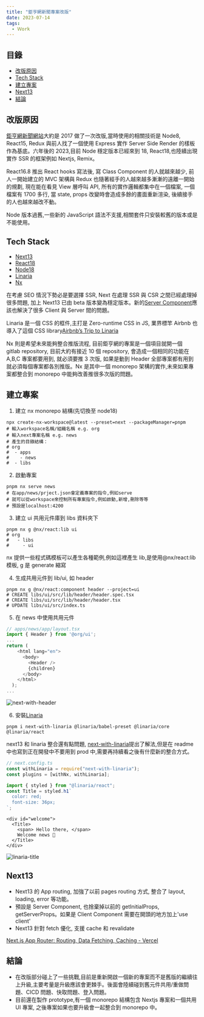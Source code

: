 ```yaml
---
title: "鉅亨網新聞專案改版"
date: 2023-07-14
tags:
  - Ｗork
---
```


## 目錄

- [改版原因](#改版原因)
- [Tech Stack](#tech-stack)
- [建立專案](#建立專案)
- [Next13](#next13)
- [結論](#結論)

## 改版原因

[鉅亨網新聞網站](https://news.cnyes.com/news/cat/headline)大約是 2017 做了一次改版,當時使用的相關技術是 Node8, React15, Redux 與前人找了一個使用 Express 實作 Server Side Render 的樣板作為基底。六年後的 2023,目前 Node 穩定版本已經來到 18, React18,也陸續出現實作 SSR 的框架例如 Nextjs, Remix。

React16.8 推出 React hooks 寫法後, 寫 Class Component 的人就越來越少, 前人一開始建立的 MVC 架構與 Redux 也隨著經手的人越來越多漸漸的遠離一開始的規劃, 現在能在看見 View 層呼叫 API, 所有的實作邏輯都集中在一個檔案, 一個檔案有 1700 多行, 當 state, props 改變時會造成多餘的畫面重新渲染, 後續接手的人也越來越改不動。

Node 版本過舊,一些新的 JavaScript 語法不支援,相關套件只安裝較舊的版本或是不能使用。

## Tech Stack

- [Next13](https://nextjs.org/)
- [React18](https://react.dev/)
- [Node18](https://nodejs.org/en)
- [Linaria](https://github.com/callstack/linaria)
- [Nx](https://nx.dev/)

在考慮 SEO 情況下勢必是要選擇 SSR, Next 在處理 SSR 與 CSR 之間已經處理掉很多問題, 加上 Next13 已由 beta 版本變為穩定版本。新的[Server Component](https://nextjs.org/blog/next-13)應該也解決了很多 Client 與 Server 間的問題。

Linaria 是一個 CSS 的框件,主打是 Zero-runtime CSS in JS, 業界標竿 Airbnb 也導入了這個 CSS library[Airbnb’s Trip to Linaria](https://medium.com/airbnb-engineering/airbnbs-trip-to-linaria-dc169230bd12)

Nx 則是希望未來能夠整合推版流程, 目前鉅亨網的專案是一個項目就開一個 gitlab repository, 目前大約有接近 10 個 repository, 會造成一個相同的功能在 A,B,C 專案都要用到, 就必須要推 3 次版, 如果是動到 Header 全部專案都有用到就必須每個專案都各別推版。Nx 是其中一個 monorepo 架構的實作,未來如果專案都整合到 monorepo 中能夠改善推很多次版的問題。

## 建立專案

1. 建立 nx monorepo 結構(先切換至 node18)

```shell
npx create-nx-workspace@latest --preset=next --packageManager=pnpm
# 輸入workspace名稱/組織名稱 e.g. org
# 輸入next專案名稱 e.g. news
# 產生的目錄結構：
# org
#  - apps
#    - news
#  - libs
```

2. 啟動專案

```shell
pnpm nx serve news
# 在app/news/prject.json會定義專案的指令,例如serve
# 就可以從workspace來控制所有專案指令,例如啟動,新增,刪除等等
# 預設是localhost:4200
```

3. 建立 ui 共用元件庫到 libs 資料夾下

```shell
pnpm nx g @nx/react:lib ui
# org
#   - libs
#     - ui
```

nx 提供一些程式碼模板可以產生各種範例,例如這裡產生 lib,是使用@nx/react:lib 模板, g 是 generate 縮寫

4. 生成共用元件到 lib/ui, 如 header

```shell
pnpm nx g @nx/react:component header --project=ui
# CREATE libs/ui/src/lib/header/header.spec.tsx
# CREATE libs/ui/src/lib/header/header.tsx
# UPDATE libs/ui/src/index.ts
```

5. 在 news 中使用共用元件

```ts
// apps/news/app/layout.tsx
import { Header } from '@org/ui';
...
return (
    <html lang="en">
      <body>
        <Header />
        {children}
      </body>
    </html>
  );
...
```

![next-with-header](/images/2023-07-07-step5.png)

6. 安裝[Linaria](https://github.com/callstack/linaria)

```shell
pnpm i next-with-linaria @linaria/babel-preset @linaria/core @linaria/react
```

next13 和 linaria 整合還有點問題, [next-with-linaria](https://github.com/dlehmhus/next-with-linaria)提出了解法,但是在 readme 中也寫到正在開發中不要用到 prod 中,需要再持續看之後有什麼新的整合方式。

```ts
// next.config.ts
const withLinaria = require("next-with-linaria");
const plugins = [withNx, withLinaria];
```

```ts
import { styled } from "@linaria/react";
const Title = styled.h1`
  color: red;
  font-size: 36px;
`;
```

```tsx
<div id="welcome">
  <Title>
    <span> Hello there, </span>
    Welcome news 👋
  </Title>
</div>
```

![linaria-title](/images/2023-07-07-step6.png)

## Next13

- Next13 的 App routing, 加強了以前 pages routing 方式, 整合了 layout, loading, error 等功能。
- 預設是 Server Component, 也捨棄掉以前的 getInitialProps, getServerProps。如果是 Client Component 需要在開頭的地方加上'use client'
- Next13 針對 fetch 優化, 支援 cache 和 revalidate

[Next.js App Router: Routing, Data Fetching, Caching - Vercel](https://www.youtube.com/watch?v=gSSsZReIFRk)

## 結論

- 在改版部分碰上了一些挑戰,目前是重新開啟一個新的專案而不是舊版的繼續往上升級,主要考量是升級應該會更棘手。後面會陸續碰到舊元件共用/重做問題、CICD 問題、快取問題、登入問題。
- 目前還在製作 prototype,有一個 monorepo 結構包含 Nextjs 專案和一個共用 UI 專案, 之後專案如果也要升級會一起整合到 monorepo 中。

